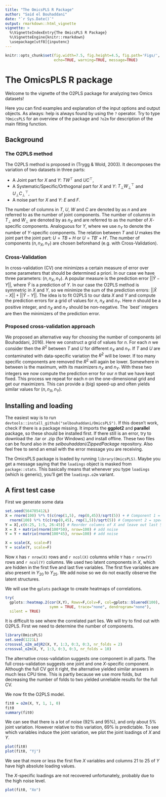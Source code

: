 ```yaml
---
title: "The OmicsPLS R Package"
author: "Said el Bouhaddani"
date: "`r Sys.Date()`"
output: rmarkdown::html_vignette
vignette: >
  %\VignetteIndexEntry{The OmicsPLS R Package}
  %\VignetteEngine{knitr::rmarkdown}
  \usepackage[utf8]{inputenc}
---
```

```r
knitr::opts_chunk$set(fig.width=7.5, fig.height=4.5, fig.path='Figs/',
                      echo=TRUE, warning=TRUE, message=TRUE)
```

# The OmicsPLS R package
Welcome to the vignette of the O2PLS package for analyzing two Omics datasets!

Here you can find examples and explanation of the input options and output objects. As always: help is always found by using the `?` operator. Try to type `?OmicsPLS` for an overview of the package and `?o2m` for description of the main fitting function.

## Background
### The O2PLS method
The O2PLS method is proposed in (Trygg & Wold, 2003). It decomposes the variation of two datasets in three parts:

- A Joint part for $X$ and $Y$: $TW^\top$ and $UC^\top$,
- A Systematic/Specific/Orthogonal part for $X$ and $Y$: $T_\perp W_\perp^\top$ and $U_\perp C_\perp^\top$,
- A noise part for $X$ and $Y$: $E$ and $F$.

The number of columns in $T$, $U$, $W$ and $C$ are denoted by as $n$ and are referred to as the number of joint components. The number of columns in $T_\perp$ and $W_\perp$ are denoted by as $n_X$ and are referred to as the number of $X$-specific components. Analoguous for $Y$, where we use $n_Y$ to denote the number of $Y$-specific components.
The relation between $T$ and $U$ makes the joint part the joint part: $U = TB + H$ or $U = TB'+ H'$. The number of components $(n, n_X, n_Y)$ are chosen beforehand (e.g. with Cross-Validation). 

### Cross-Validation

In cross-validation (CV) one minimizes a certain measure of error over some parameters that should be determined a priori. In our case we have three parameters: $(n, n_X, n_Y)$. A popular measure is the prediction error $||\hat{Y} - Y||$, where $\hat{Y}$ is a prediction of $Y$. In our case the O2PLS method is symmetric in $X$ and $Y$, so we minimize the sum of the prediction errors: $||\hat{X} - X||+||\hat{Y} - Y||$. The idea is to fit O2PLS to our data $X$ and $Y$ and compute the prediction errors for a grid of values for $n$, $n_X$ and $n_Y$. Here $n$ should be a positive integer, and $n_X$ and $n_Y$ should be non-negative. The `best' integers are then the minimizers of the prediction error.

### Proposed cross-validation approach

We proposed an alternative way for choosing the number of components (el Bouhaddani, 2016). Here we construct a grid of values for $n$. For each $n$ we consider then the $R^2$ between $T$ and $U$ for different $n_X$ and $n_Y$. If $T$ and $U$ are contaminated with data-specific variation the $R^2$ will be lower. If too many specific components are removed the $R^2$ will again be lower. Somewhere in between is the maximum, with its maximizers $n_X$ and $n_Y$. With these two integers we now compute the prediction error for our $n$ that we have kept fixed. This process we repeat for each $n$ on the one-dimensional grid and get our maximizers. This can provide a (big) speed-up and often yields similar values for $(n, n_X, n_Y)$. 

## Installing and loading
The easiest way is to run `devtools::install_github("selbouhaddani/OmicsPLS")`. If this doesn't work, check if there is a package missing. It imports the **ggplot2** and **parallel** package, so these should be installed first. If there still is an error, try to download the .tar or .zip (for Windows) and install offline. These two files can be found also in the *selbouhaddani/ZippedPackage* repository. Also feel free to send an email with the error message you are receiving. 

The OmicsPLS package is loaded by running `library(OmicsPLS)`. Maybe you get a message saying that the `loadings` object is masked from `package::stats`. This basically means that whenever you type `loadings` (which is generic), you'll get the `loadings.o2m` variant.

## A first test case
First we generate some data
```r
set.seed(564785412L)
X = rnorm(100) %*% t(c(rep(1,5), rep(0,45))/sqrt(5)) + # Component 1 = joint
  rnorm(100) %*% t(c(rep(0,45), rep(1,5))/sqrt(5)) # Component 2 = specific
Y = X[,c(6:25, 1:5, 26:45)] # Reorder columns of X and leave out last 5
X = X + matrix(rnorm(100*50), nrow=100) # add noise
Y = Y + matrix(rnorm(100*45), nrow=100) # add noise

X = scale(X, scale=F)
Y = scale(Y, scale=F)
```
Now `X` has `r nrow(X)` rows and `r ncol(X)` columns while `Y` has `r nrow(Y)` rows and `r ncol(Y)` columns. We used two latent components in $X$, which are hidden in the first five and last five variables. The first five variables are also present in $Y_{20}$ to $Y_{25}$. We add noise so we do not exactly observe the latent structures.

We will use the `gplots` package to create heatmaps of correlations.
```r
try(
  gplots::heatmap.2(cor(X,Y), Rowv=F,Colv=F, col=gplots::bluered(100),
                    symm = TRUE, trace="none", dendrogram="none"),
  silent = TRUE)
```
It is difficult to see where the correlated part lies. 
We will try to find out with O2PLS. First we need to determine the number of components.
```r
library(OmicsPLS)
set.seed(1221L)
crossval_o2m_adjR2(X, Y, 1:3, 0:3, 0:3, nr_folds = 2)
crossval_o2m(X, Y, 1:3, 0:3, 0:3, nr_folds = 10)
```
The alternative cross-validation suggests one component in all parts. The full cross-validation suggests one joint and one $X$-specific component. Although the full CV got it right, the alternative yielded similar answers in much less CPU time. This is partly because we use more folds, but decreasing the number of folds to two yielded unreliable results for the full CV.

We now fit the O2PLS model.
```r
fit0 = o2m(X, Y, 1, 1, 0)
fit0
summary(fit0)
```
We can see that there is a lot of noise (92\% and 95\%), and only about 5\% joint variation. However relative to this variation, 69\% is predictable. To see which variables induce the joint variation, we plot the joint loadings of $X$ and $Y$.
```r
plot(fit0)
plot(fit0, "Yj")
```
We see that more or less the first five $X$ variables and columns 21 to 25 of $Y$ have high absolute loading values. 

The $X$-specific loadings are not recovered unfortunately, probably due to the high noise level.
```r
plot(fit0, "Xo")
```
